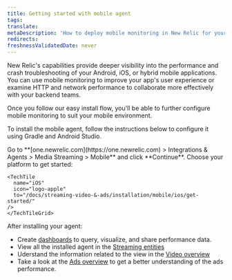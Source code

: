 ```yaml
---
title: Getting started with mobile agent
tags:
translate:
metaDescription: 'How to deploy mobile monitoring in New Relic for your apps, including UI, copy/paste, and API options.'
redirects:
freshnessValidatedDate: never
---
```


New Relic's <InlinePopover type="mobile"/> capabilities provide deeper visibility into the performance and crash troubleshooting of your Android, iOS, or hybrid mobile applications. You can use mobile monitoring to improve your app's user experience or examine HTTP and network performance to collaborate more effectively with your backend teams.

Once you follow our easy install flow, you'll be able to further configure mobile monitoring to suit your mobile environment.

To install the mobile agent, follow the instructions below to configure it using Gradle and Android Studio.

<Steps>

<Step>
    Go to <DNT>**[one.newrelic.com](https://one.newrelic.com) > Integrations & Agents > Media Streaming > Mobile**</DNT> and click <DNT>**Continue**</DNT>.
</Step>

<Step>
  Choose your platform to get started:

  <TechTileGrid>
    <TechTile
      name="Android"
      icon="logo-android"
      to="/docs/streaming-video-&-ads/installation/mobile/android/get-started/"
    />

    <TechTile
      name="iOS"
      icon="logo-apple"
      to="/docs/streaming-video-&-ads/installation/mobile/ios/get-started/"
    />
    </TechTileGrid>
</Step>

</Steps>

After installing your agent:

* Create [dashboards](/docs/dashboards/new-relic-one-dashboards/get-started/introduction-new-relic-one-dashboards) to query, visualize, and share performance data.
* View all the installed agent in the [Streaming entities](https://one.newrelic.com)
* Uderstand the information related to the view in the [Video overview](https://one.newrelic.com)
* Take a look at the [Ads overview](https://one.newrelic.com) to get a better understanding of the ads performance.